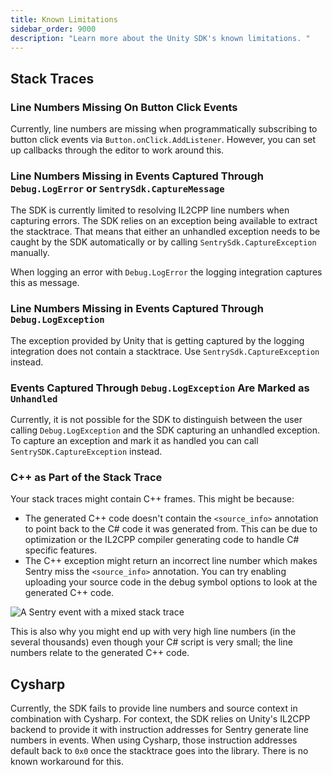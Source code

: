 ```yaml
---
title: Known Limitations
sidebar_order: 9000
description: "Learn more about the Unity SDK's known limitations. "
---
```


## Stack Traces

### Line Numbers Missing On Button Click Events

Currently, line numbers are missing when programmatically subscribing to button click events via `Button.onClick.AddListener`. However, you can set up callbacks through the editor to work around this.

### Line Numbers Missing in Events Captured Through `Debug.LogError` or `SentrySdk.CaptureMessage`

The SDK is currently limited to resolving IL2CPP line numbers when capturing errors. The SDK relies on an exception being available to extract the stacktrace. That means that either an unhandled exception needs to be caught by the SDK automatically or by calling `SentrySdk.CaptureException` manually.

When logging an error with `Debug.LogError` the logging integration captures this as message.

### Line Numbers Missing in Events Captured Through `Debug.LogException`

The exception provided by Unity that is getting captured by the logging integration does not contain a stacktrace. Use `SentrySdk.CaptureException` instead.

### Events Captured Through `Debug.LogException` Are Marked as `Unhandled`

Currently, it is not possible for the SDK to distinguish between the user calling `Debug.LogException` and the SDK capturing an unhandled exception. To capture an exception and mark it as handled you can call `SentrySDK.CaptureException` instead.

### C++ as Part of the Stack Trace

Your stack traces might contain C++ frames. This might be because:

- The generated C++ code doesn't contain the `<source_info>` annotation to point back to the C# code it was generated from. This can be due to optimization or the IL2CPP compiler generating code to handle C# specific features.
- The C++ exception might return an incorrect line number which makes Sentry miss the `<source_info>` annotation. You can try enabling uploading your source code in the debug symbol options to look at the generated C++ code.

![A Sentry event with a mixed stack trace](./img/unity-cpp-stacktrace.jpg)

This is also why you might end up with very high line numbers (in the several thousands) even though your C# script is very small; the line numbers relate to the generated C++ code.

## Cysharp

Currently, the SDK fails to provide line numbers and source context in combination with Cysharp. For context, the SDK relies on Unity's IL2CPP backend to provide it with instruction addresses for Sentry generate line numbers in events. When using Cysharp, those instruction addresses default back to `0x0` once the stacktrace goes into the library. There is no known workaround for this.
